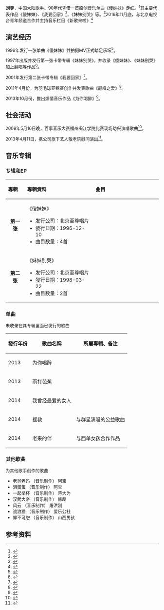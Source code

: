 {{藝人
| 姓名 = 刘尊
| 類型 = 男歌手
| 圖片 = 
| 圖片簡介 = 
| 英文名 =  
| 羅馬拼音 = 
| 國籍 = {{PRC}}
| 出生日期 = 
| 出生地點 = [[河北省|河北省]][[涿州市|涿州市]] 
| 職業 = [[歌手|歌手]]
| 語言 = [[汉语|汉语]]（[[普通话|普通话]]）
| 教育程度 = 
| 配偶 = 
| 兒女 = 
| 音樂類型 = [[華語流行|華語流行]]
| 活躍年代 = 1996年至今
| 代表作 = 《傻妹妹》<ref>{{cite news|title=刘尊新歌《为你喝醉》走红 伤感情歌被改成舞曲|url=http://ent.qq.com/a/20131009/011878.htm|accessdate=2016-11-19|publisher=腾讯娱乐|date=2013-10-09|archive-date=2018-10-04|archive-url=https://web.archive.org/web/20181004002622/http://ent.qq.com/a/20131009/011878.htm|dead-url=no}}</ref>
| 唱片公司 = 
| 經紀公司 = 
| 網站 = 

}}

{{About|中国大陆歌手'''刘尊'''}}
'''刘尊'''，中国大陆歌手。90年代凭借一首原创音乐单曲《傻妹妹》走红。<ref>{{cite news|title=创作歌手刘尊访谈：沉默中的美丽(附图)|url=http://ent.sina.com.cn/p/i/2002-11-18/1724113540.html|accessdate=2016-11-19|publisher=新浪娱乐|date=2002-11-18|archive-date=2019-07-31|archive-url=https://web.archive.org/web/20190731185928/http://ent.sina.com.cn/p/i/2002-11-18/1724113540.html|dead-url=no}}</ref>其主要代表作品《傻妹妹》、《我要回家》<ref>{{cite news|title=听刘尊的最新原创专辑《我要回家》而感|url=http://ent.sina.com.cn/p/i/2002-11-18/1725113542.html|accessdate=2016-11-19|publisher=新浪娱乐|date=2002-11-18|archive-date=2019-08-05|archive-url=https://web.archive.org/web/20190805164954/http://ent.sina.com.cn/p/i/2002-11-18/1725113542.html|dead-url=no}}</ref>、《妹妹别哭》等。<ref>{{cite news|title=刘尊携郭彤卷土重来冲击乐坛|url=http://ent.163.com/06/1023/15/2U4LVE3V00031H0O.html|accessdate=2016-11-19|publisher=网易娱乐|date=2006-10-23|archive-url=https://web.archive.org/web/20161120005133/http://ent.163.com/06/1023/15/2U4LVE3V00031H0O.html|archive-date=2016-11-20|dead-url=yes}}</ref>2016年11月底，与北京电视台青年频道合作并主持音乐栏目《新歌来啦》<ref>{{cite news|title=北京电视台青年频道首档原创音乐栏目《新歌来啦》即将开播|url=http://beijing.jinghua.cn/c/20160913/k177166.shtml|accessdate=2016-11-19|publisher=京华网|date=2016-09-13|deadurl=yes|archiveurl=https://web.archive.org/web/20161120003917/http://beijing.jinghua.cn/c/20160913/k177166.shtml|archivedate=2016-11-20}}</ref>

== 演艺经历 ==
1996年发行一张单曲《傻妹妹》并拍摄MV正式踏足乐坛<ref>{{cite web |url=http://www.iqiyi.com/w_19rrf6s6ah.html |language=zh-hans |title=傻妹妹MV-刘尊 |publisher=爱奇艺 |date=2014-01-16 |accessdate=2016-11-19 |archive-url=https://web.archive.org/web/20161120010231/http://www.iqiyi.com/w_19rrf6s6ah.html |archive-date=2016-11-20 |dead-url=yes }}</ref>。

1997年出版并发行第一张卡带专辑《妹妹别哭》。并收录《傻妹妹》、《妹妹别哭》加上翻唱等作品<ref>{{cite news|title=刘尊今日做客生活报名人热线与读者聊新专辑|url=http://news.sina.com.cn/c/2004-12-09/09294476913s.shtml|accessdate=2016-11-19|publisher=新浪娱乐|date=2004-12-19|archive-date=2019-08-02|archive-url=https://web.archive.org/web/20190802205623/http://news.sina.com.cn/c/2004-12-09/09294476913s.shtml|dead-url=no}}</ref>。

2001年发行第二张卡带专辑《我要回家》<ref>{{cite news|title=著名音乐人刘尊 爱乐公社放歌北京潮白监狱|url=http://ent.qianlong.com/4543/2011/08/31/3442@7313388.htm|accessdate=2016-11-19|publisher=千龙网娱乐|date=2011-08-31|archive-date=2018-10-04|archive-url=https://web.archive.org/web/20181004122847/http://ent.qianlong.com/4543/2011/08/31/3442@7313388.htm|dead-url=no}}</ref>。

2011年4月份，为羽毛球亚锦赛创作并发表歌曲《巅峰之爱》<ref>{{cite news|title=羽毛球亚锦赛19日蓉城开战 音乐人刘尊为赛事写歌|url=http://www.hinews.cn/news/system/2011/04/16/012334707.shtml|accessdate=2016-11-25|publisher=南海网|date=2011-04-16|archive-date=2019-08-03|archive-url=https://web.archive.org/web/20190803204600/http://www.hinews.cn/news/system/2011/04/16/012334707.shtml|dead-url=no}}</ref>。

2013年10月份，推出煽情音乐作品《为你喝醉》<ref>{{cite news|title=刘尊新歌《为你喝醉》走红 伤感情歌被改成舞曲|url=http://ent.qq.com/a/20131009/011878.htm|accessdate=2016-11-25|publisher=腾讯娱乐|date=2013-10-09|archive-date=2018-10-04|archive-url=https://web.archive.org/web/20181004002622/http://ent.qq.com/a/20131009/011878.htm|dead-url=no}}</ref>。

== 社会活动 ==
2009年5月16日晚，百事音乐大赛福州闽江学院比赛现场助兴演唱歌曲<ref>{{cite news|title=“盖世群音”“音雄”四起刘尊郭彤掀百事音乐狂潮(图)|url=http://news.163.com/09/0519/17/59MMNO6S000120GR.html|accessdate=2016-11-25|publisher=网易新闻|date=2009-05-19|archive-url=https://web.archive.org/web/20161125112615/http://news.163.com/09/0519/17/59MMNO6S000120GR.html|archive-date=2016-11-25|dead-url=yes}}</ref>。

2013年4月11日，携公司旗下艺人敬老院慰问演出<ref>{{cite news|title=著名音乐人歌手刘尊携旗下艺人敬老院慰问演出|url=http://yue.ifeng.com/news/detail_2013_04/12/24165713_0.shtml|accessdate=2016-11-25|publisher=凤凰娱乐|date=2013-04-12|archive-date=2019-08-01|archive-url=https://web.archive.org/web/20190801124304/http://yue.ifeng.com/news/detail_2013_04/12/24165713_0.shtml|dead-url=no}}</ref>。

==音乐专辑==
===专辑和EP===
{| class="wikitable"
!align="left" width="80px"| 專輯 
!align="left" width="350px"| 專輯資料
!align="left" width="400px"| 曲目
|-
|align="center"| '''第一张'''
|align="left"| 《傻妹妹》 
* 发行公司：北京至尊唱片
* 發行日期：1996-12-10
* 曲目数量：4首
|align="left" style="font-size: 85%;"|
{{hidden|曲目|
# 傻妹妹
# 新铁窗泪
# 墙里墙外
# 小妹

}}
|- bgcolor="#FFFFFF"
|align="center"| '''第二张'''
|align="left"| 《妹妹别哭》
* 发行公司：北京至尊唱片
* 發行日期：1998-03-22
* 曲目数量：2首
|align="left" style="font-size: 85%;"|
{{hidden|曲目|
# 妹妹别哭
# 我要回家
# 

}}
|}

===单曲===
未收录在其专辑里面已发行的歌曲
{| class="wikitable"
|-
! 發行年份  !! 歌曲名稱 !! 所屬專輯、备注
|-
| 2013 ||  为你喝醉   || 
|-
| 2013 || 雨打芭蕉  || 
|-
| 2014 || 我曾经最爱的女人  || 
|-
| 2014 ||  拯救  || 与群星演唱的公益歌曲
|-
| 2014 || 老来的伴  || 与西单女孩合作作品
 
|}

===其他歌曲===
为其他歌手创作的歌曲
*老爸老妈 （音乐制作） 	阿宝	
*泪蛋蛋 （音乐制作） 	阿宝	
*一起举杯 （音乐制作） 	蒋大为	
*汉武大帝 （音乐制作） 	韩磊	
*风云 （音乐制作） 	屠洪刚	
*流浪猫 （音乐制作） 	爱乐公社	
*罪不可恕 （音乐制作） 	山西男孩




== 参考资料 ==
{{注脚|2}}